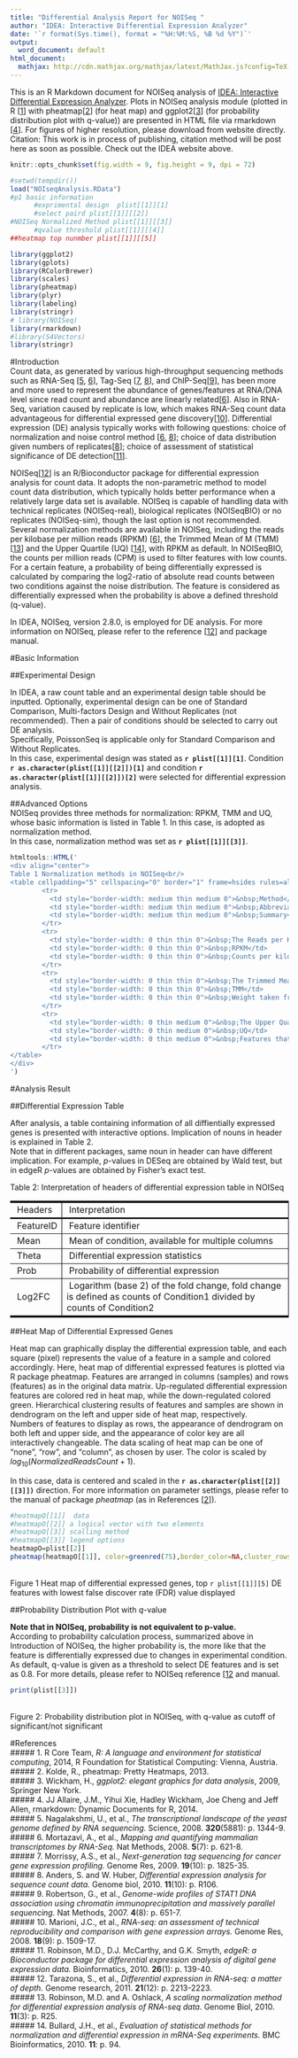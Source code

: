 ```yaml
---
title: "Differential Analysis Report for NOISeq "
author: "IDEA: Interactive Differential Expression Analyzer"
date: '`r format(Sys.time(), format = "%H:%M:%S, %B %d %Y")`'
output:
  word_document: default
html_document:
  mathjax: http://cdn.mathjax.org/mathjax/latest/MathJax.js?config=TeX-AMS-MML_HTMLorMML
---
```

  
  This is an R Markdown document for NOISeq analysis of [IDEA: Interactive Differential Expression Analyzer](http://idea.biocuckoo.org). Plots in NOISeq analysis module (plotted in R [[1](#ref1)] with pheatmap[[2](#ref2)] (for heat map) and ggplot2[[3](#ref3)] (for probability distribution plot with q-value)) are presented in HTML file via rmarkdown [[4](#ref4)]. For figures of higher resolution, please download from website directly.    
Citation: This work is in process of publishing, citation method will be post here as soon as possible. Check out the IDEA website above.    

```r
knitr::opts_chunk$set(fig.width = 9, fig.height = 9, dpi = 72)
```

```r
#setwd(tempdir())
load("NOIseqAnalysis.RData")
#p1 basic information 
      #exprimental design  plist[[1]][1]
      #select paird plist[[1]][[2]]
#NOISeq Normalized Method plist[[1]][[3]]
      #qvalue threshold plist[[1]][[4]]
##heatmap top nunmber plist[[1]][[5]]

library(ggplot2)
library(gplots)
library(RColorBrewer)
library(scales)
library(pheatmap)
library(plyr)
library(labeling)
library(stringr)
# library(NOISeq)
library(rmarkdown)
#library(S4Vectors)
library(stringr)
```

#Introduction   
Count data, as generated by various high-throughput sequencing methods such as RNA-Seq [[5](#ref5), [6](#ref6)], Tag-Seq [[7](#ref7), [8](#ref8)], and ChIP-Seq[[9](#ref9)], has been more and more used to represent the abundance of genes/features at RNA/DNA level since read count and abundance are linearly related[[6](#ref6)]. Also in RNA-Seq, variation caused by replicate is low, which makes RNA-Seq count data advantageous for differential expressed gene discovery[[10](#ref10)]. Differential expression (DE) analysis typically works with following questions: choice of normalization and noise control method [[6](#ref6), [8](#ref8)]; choice of data distribution given numbers of replicates[[8](#ref8)]; choice of assessment of statistical significance of DE detection[[11](#ref11)].   

NOISeq[[12](#ref12)] is an R/Bioconductor package for differential expression analysis for count data. It adopts the non-parametric method to model count data distribution, which typically holds better performance when a relatively large data set is available. NOISeq is capable of handling data with technical replicates (NOISeq-real), biological replicates (NOISeqBIO) or no replicates (NOISeq-sim), though the last option is not recommended. Several normalization methods are available in NOISeq, including the reads per kilobase per million reads (RPKM) [[6](#ref6)], the Trimmed Mean of M (TMM) [[13](#ref13)] and the Upper Quartile (UQ) [[14](#ref14)], with RPKM as default. In NOISeqBIO, the counts per million reads (CPM) is used to filter features with low counts. For a certain feature, a probability of being differentially expressed is calculated by comparing the log2-ratio of absolute read counts between two conditions against the noise distribution. The feature is considered as differentially expressed when the probability is above a defined threshold (q-value).   

In IDEA, NOISeq, version 2.8.0, is employed for DE analysis. For more information on NOISeq, please refer to the reference [[12](#ref12)] and package manual.   

#Basic Information   

##Experimental Design   

In IDEA, a raw count table and an experimental design table should be inputted. Optionally, experimental design can be one of Standard Comparison, Multi-factors Design and Without Replicates (not recommended). Then a pair of conditions should be selected to carry out DE analysis.    
Specifically, PoissonSeq is applicable only for Standard Comparison and Without Replicates.    
In this case, experimental design was stated as **`r plist[[1]][1]`**. Condition **`r as.character(plist[[1]][[2]])[1]`** and condition **`r as.character(plist[[1]][[2]])[2]`** were selected for differential expression analysis.   

##Advanced Options   
NOISeq provides three methods for normalization: RPKM, TMM and UQ, whose basic information is listed in Table 1. In this case,  is adopted as normalization method.    
In this case, normalization method was set as **`r plist[[1]][[3]]`**.   
```r
htmltools::HTML('  
<div align="center">
Table 1 Normalization methods in NOISeq<br/>
<table cellpadding="5" cellspacing="0" border="1" frame=hsides rules=all style="border-color: #000000">
        <tr>
          <td style="border-width: medium thin medium 0">&nbsp;Method</td>
          <td style="border-width: medium thin medium 0">&nbsp;Abbreviation</td>
          <td style="border-width: medium thin medium 0">&nbsp;Summary</td>
        </tr>
        <tr>
          <td style="border-width: 0 thin thin 0">&nbsp;The Reads per Kilobase per Million Reads (default) [<a href="#ref6">6</a>]</td>
          <td style="border-width: 0 thin thin 0">&nbsp;RPKM</td>
          <td style="border-width: 0 thin thin 0">&nbsp;Counts per kilobase per million mapped reads or total number of reads in library calculated</td>
        </tr>
        <tr>
          <td style="border-width: 0 thin thin 0">&nbsp;The Trimmed Mean of M values[<a href="#ref13">13</a>]</td>
          <td style="border-width: 0 thin thin 0">&nbsp;TMM</td>
          <td style="border-width: 0 thin thin 0">&nbsp;Weight taken from delta method on binomial data, then trimmed weighted means calculated</td>
        </tr>
        <tr>
          <td style="border-width: 0 thin medium 0">&nbsp;The Upper Quartile[<a href="#ref14">14</a>]</td>
          <td style="border-width: 0 thin medium 0">&nbsp;UQ</td>
          <td style="border-width: 0 thin medium 0">&nbsp;Features that are zero in all library removed, scale factor calculated from a upper quartile of counts for each library</td>
        </tr>
</table>
</div>
')
```
#Analysis Result   

##Differential Expression Table   

After analysis, a table containing information of all diffientially expressed genes is presented with interactive options. Implication of nouns in header is explained in Table 2.   
Note that in different packages, same noun in header can have different implication. For example, *p*-values in DESeq are obtained by Wald test, but in edgeR *p*-values are obtained by Fisher's exact test.   
   
<div align="center">
Table 2: Interpretation of headers of differential expression table in NOISeq<br/>
<table cellpadding="5" cellspacing="0" border="1" frame=hsides rules=all style="border-color: #000000">
        <tr>
            <td style="border-width: medium thin medium 0">&nbsp;Headers</td>
            <td style="border-width: medium thin medium 0">&nbsp;Interpretation</td>
        </tr>
         <tr>
            <td style="border-width: 0 thin thin 0">&nbsp;FeatureID</td>
            <td style="border-width: 0 thin thin 0">&nbsp;Feature identifier</td>
        </tr>
        <tr>
            <td style="border-width: 0 thin thin 0">&nbsp;Mean</td>
            <td style="border-width: 0 thin thin 0">&nbsp;Mean of condition, available for multiple columns</td>
        </tr>
        <tr>
            <td style="border-width: 0 thin thin 0">&nbsp;Theta</td>
            <td style="border-width: 0 thin thin 0">&nbsp;Differential expression statistics</td>
        </tr>
        <tr>
            <td style="border-width: 0 thin thin 0">&nbsp;Prob</td>
            <td style="border-width: 0 thin thin 0">&nbsp;Probability of differential expression</td>
        </tr>
        <tr>
            <td style="border-width: 0 thin medium 0">&nbsp;Log2FC</td>
            <td style="border-width: 0 thin medium 0">&nbsp;Logarithm (base 2) of the fold change, fold change is defined as counts of Condition1 divided by counts of Condition2</td>
        </tr>
</table>
</div>   

##Heat Map of Differential Expressed Genes   

Heat map can graphically display the differential expression table, and each square (pixel) represents the value of a feature in a sample and colored accordingly. Here, heat map of differential expressed features is plotted via R package pheatmap. Features are arranged in columns (samples) and rows (features) as in the original data matrix. Up-regulated differential expression features are colored red in heat map, while the down-regulated colored green. Hierarchical clustering results of features and samples are shown in dendrogram on the left and upper side of heat map, respectively.    
Numbers of features to display as rows, the appearance of dendrogram on both left and upper side, and the appearance of color key are all interactively changeable. The data scaling of heat map can be one of "none", "row", and "column", as chosen by user. The color is scaled by $log_{10}(Normalized Reads Count + 1)$.    

In this case, data is centered and scaled in the **`r as.character(plist[[2]][[3]])`** direction. For more information on parameter settings, please refer to the manual of package *pheatmap* (as in References [[2](#ref2)]).   

<div align="center">

```r
#heatmapO[[1]]  data
#heatmapO[[2]] a logical vector with two elements 
#heatmapO[[3]] scalling method
#heatmapO[[3]] legend options
heatmapO=plist[[2]]
pheatmap(heatmapO[[1]], color=greenred(75),border_color=NA,cluster_rows=heatmapO[[2]][1],cluster_cols= heatmapO[[2]][2],scale=heatmapO[[3]],legend=heatmapO[[4]])
```
<br/>
Figure 1 Heat map of differential expressed genes, top `r plist[[1]][5]` DE features with lowest false discover rate (FDR) value displayed
</div>
   
##Probability Distribution Plot with *q*-value   

**Note that in NOISeq, probability is not equivalent to p-value.**   
According to probability calculation process, summarized above in Introduction of NOISeq, the higher probability is, the more like that the feature is differentially expressed due to changes in experimental condition. As default, q-value is given as a threshold to select DE features and is set as 0.8. For more details, please refer to NOISeq reference [[12](#ref12) and manual.    

<div align="center">
```r
print(plist[[3]])
```
<br/>
Figure 2: Probability distribution plot in NOISeq, with q-value as cutoff of significant/not significant    
</div>

#References   
##### <a name="ref1"></a>1.  R Core Team, *R: A language and environment for statistical computing*, 2014, R Foundation for Statistical Computing: Vienna, Austria.   
##### <a name="ref2"></a>2.	Kolde, R., pheatmap: Pretty Heatmaps, 2013.   
##### <a name="ref3"></a>3.	Wickham, H., *ggplot2: elegant graphics for data analysis*, 2009, Springer New York.   
##### <a name="ref4"></a>4.	JJ Allaire, J.M., Yihui Xie, Hadley Wickham, Joe Cheng and Jeff Allen, rmarkdown: Dynamic Documents for R, 2014.   
##### <a name="ref5"></a>5.	Nagalakshmi, U., et al., *The transcriptional landscape of the yeast genome defined by RNA sequencing.* Science, 2008. **320**(5881): p. 1344-9.   
##### <a name="ref6"></a>6.	Mortazavi, A., et al., *Mapping and quantifying mammalian transcriptomes by RNA-Seq.* Nat Methods, 2008. **5**(7): p. 621-8.   
##### <a name="ref7"></a>7.	Morrissy, A.S., et al., *Next-generation tag sequencing for cancer gene expression profiling.* Genome Res, 2009. **19**(10): p. 1825-35.   
##### <a name="ref8"></a>8.	Anders, S. and W. Huber, *Differential expression analysis for sequence count data.* Genome biol, 2010. **11**(10): p. R106.   
##### <a name="ref9"></a>9.	Robertson, G., et al., *Genome-wide profiles of STAT1 DNA association using chromatin immunoprecipitation and massively parallel sequencing.* Nat Methods, 2007. **4**(8): p. 651-7.   
##### <a name="ref10"></a>10.	Marioni, J.C., et al., *RNA-seq: an assessment of technical reproducibility and comparison with gene expression arrays.* Genome Res, 2008. **18**(9): p. 1509-17.   
##### <a name="ref11"></a>11.	Robinson, M.D., D.J. McCarthy, and G.K. Smyth, *edgeR: a Bioconductor package for differential expression analysis of digital gene expression data.* Bioinformatics, 2010. **26**(1): p. 139-40.   
##### <a name="ref12"></a>12.	Tarazona, S., et al., *Differential expression in RNA-seq: a matter of depth.* Genome research, 2011. **21**(12): p. 2213-2223.   
##### <a name="ref13"></a>13.	Robinson, M.D. and A. Oshlack, *A scaling normalization method for differential expression analysis of RNA-seq data.* Genome Biol, 2010. **11**(3): p. R25.   
##### <a name="ref14"></a>14.	Bullard, J.H., et al., *Evaluation of statistical methods for normalization and differential expression in mRNA-Seq experiments.* BMC Bioinformatics, 2010. **11**: p. 94.   